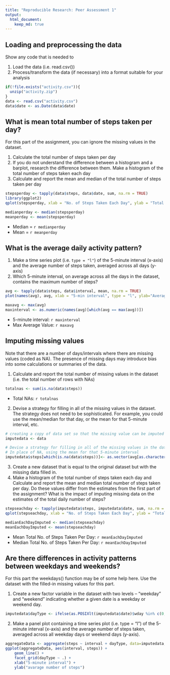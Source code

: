 ---
title: "Reproducible Research: Peer Assessment 1"
output: 
  html_document:
    keep_md: true
---


## Loading and preprocessing the data
Show any code that is needed to

1. Load the data (i.e. read.csv())
2. Process/transform the data (if necessary) into a format suitable for your analysis

```{r, cache = TRUE}
if(!file.exists("activity.csv")){
  unzip("activity.zip")
}
data <- read.csv("activity.csv")
data$date <- as.Date(data$date)
```


## What is mean total number of steps taken per day?
For this part of the assignment, you can ignore the missing values in the dataset.

1. Calculate the total number of steps taken per day
2. If you do not understand the difference between a histogram and a barplot, research the difference between them. Make a histogram of the total number of steps taken each day
3. Calculate and report the mean and median of the total number of steps taken per day

```{r, cache = TRUE}
stepsperday <- tapply(data$steps, data$date, sum, na.rm = TRUE)
library(ggplot2)
qplot(stepsperday, xlab = "No. of Steps Taken Each Day", ylab = "Total Frequency", binwidth = 500)
```
```{r, cache = TRUE} 
medianperday <- median(stepsperday)
meanperday <- mean(stepsperday)
```
- Median = `r medianperday`
- Mean = `r meanperday`


## What is the average daily activity pattern?
1. Make a time series plot (i.e. `type = "l"`) of the 5-minute interval (x-axis) and the average number of steps taken, averaged across all days (y-axis)
2. Which 5-minute interval, on average across all the days in the dataset, contains the maximum number of steps?

```{r, cache = TRUE}
avg <- tapply(data$steps, data$interval, mean, na.rm = TRUE)
plot(names(avg), avg, xlab = "5-min interval", type = "l", ylab="Average no. of steps")
```
```{r, cache = TRUE}
maxavg <- max(avg)
maxinterval <- as.numeric(names(avg)[which(avg == max(avg))])
```
- 5-minute interval: `r maxinterval`
- Max Average Value: `r maxavg`


## Imputing missing values
Note that there are a number of days/intervals where there are missing values (coded as NA). The presence of missing days may introduce bias into some calculations or summaries of the data.

1. Calculate and report the total number of missing values in the dataset (i.e. the total number of rows with NAs)

```{r, cache = TRUE}
totalnas <- sum(is.na(data$steps))
```
- Total NAs: `r totalnas`

2. Devise a strategy for filling in all of the missing values in the dataset. The strategy does not need to be sophisticated. For example, you could use the mean/median for that day, or the mean for that 5-minute interval, etc.

```{r, cache = TRUE}
# creating a copy of data set so that the missing value can be imputed in it
imputedata <- data

# Devise a strategy for filling in all of the missing values in the datase.
# In place of NA, using the mean for that 5-minute interval
imputedata$steps[which(is.na(data$steps))]<- as.vector(avg[as.character(data[which(is.na(data$steps)),3])])
```

3. Create a new dataset that is equal to the original dataset but with the missing data filled in.
4. Make a histogram of the total number of steps taken each day and Calculate and report the mean and median total number of steps taken per day. Do these values differ from the estimates from the first part of the assignment? What is the impact of imputing missing data on the estimates of the total daily number of steps?

```{r, cache = TRUE}
stepseachday <- tapply(imputedata$steps, imputedata$date, sum, na.rm = TRUE)
qplot(stepseachday, xlab = "No. of Steps Taken Each Day", ylab = "Total Frequency", binwidth = 500)
```
```{r, cache = TRUE}
medianEachDayImputed <- median(stepseachday)
meanEachDayImputed <- mean(stepseachday)
```
- Mean Total No. of Steps Taken Per Day: `r meanEachDayImputed`
- Median Total No. of Steps Taken Per Day: `r meanEachDayImputed`



## Are there differences in activity patterns between weekdays and weekends?
For this part the weekdays() function may be of some help here. Use the dataset with the filled-in missing values for this part.

1. Create a new factor variable in the dataset with two levels -- "weekday" and "weekend" indicating whether a given date is a weekday or weekend day.

```{r, cache = TRUE}
imputedata$dayType <- ifelse(as.POSIXlt(imputedata$date)$wday %in% c(0,6), "weekends", "weekdays")
```

2. Make a panel plot containing a time series plot (i.e. type = "l") of the 5-minute interval (x-axis) and the average number of steps taken, averaged across all weekday days or weekend days (y-axis). 

```{r, cache = TRUE}
aggregateData <- aggregate(steps ~ interval + dayType, data=imputedata, mean)
ggplot(aggregateData, aes(interval, steps)) + 
    geom_line() + 
    facet_grid(dayType ~ .) +
    xlab("5-minute interval") + 
    ylab("avarage number of steps")
```
